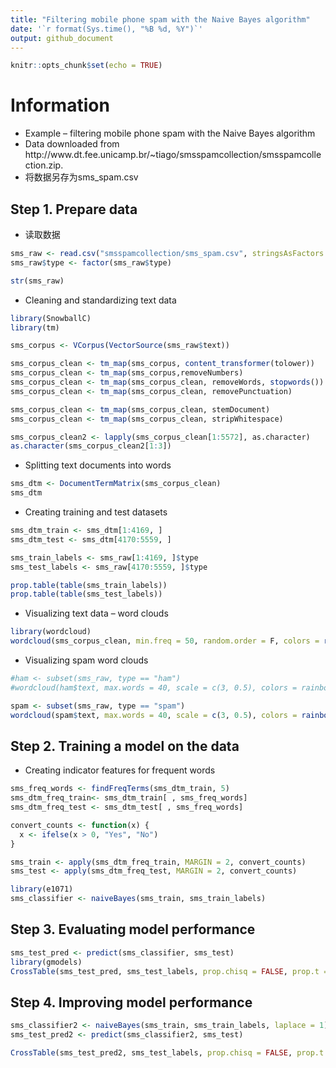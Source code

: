 ```yaml
---
title: "Filtering mobile phone spam with the Naive Bayes algorithm"
date: '`r format(Sys.time(), "%B %d, %Y")`'
output: github_document
---
```



```r
knitr::opts_chunk$set(echo = TRUE)
```


# Information
* Example – filtering mobile phone spam with the Naive Bayes algorithm
* Data downloaded from http://www.dt.fee.unicamp.br/~tiago/smsspamcollection/smsspamcollection.zip.
* 将数据另存为sms_spam.csv


## Step 1. Prepare data

* 读取数据
```r
sms_raw <- read.csv("smsspamcollection/sms_spam.csv", stringsAsFactors = FALSE)
sms_raw$type <- factor(sms_raw$type)

str(sms_raw)
```

* Cleaning and standardizing text data
```r
library(SnowballC)
library(tm)

sms_corpus <- VCorpus(VectorSource(sms_raw$text))

sms_corpus_clean <- tm_map(sms_corpus, content_transformer(tolower))
sms_corpus_clean <- tm_map(sms_corpus,removeNumbers)
sms_corpus_clean <- tm_map(sms_corpus_clean, removeWords, stopwords())
sms_corpus_clean <- tm_map(sms_corpus_clean, removePunctuation)

sms_corpus_clean <- tm_map(sms_corpus_clean, stemDocument)
sms_corpus_clean <- tm_map(sms_corpus_clean, stripWhitespace)

sms_corpus_clean2 <- lapply(sms_corpus_clean[1:5572], as.character)
as.character(sms_corpus_clean2[1:3])
```

* Splitting text documents into words
```r
sms_dtm <- DocumentTermMatrix(sms_corpus_clean)
sms_dtm

```

* Creating training and test datasets
```r
sms_dtm_train <- sms_dtm[1:4169, ] 
sms_dtm_test <- sms_dtm[4170:5559, ]

sms_train_labels <- sms_raw[1:4169, ]$type 
sms_test_labels <- sms_raw[4170:5559, ]$type

prop.table(table(sms_train_labels))
prop.table(table(sms_test_labels))

```

* Visualizing text data – word clouds
```r
library(wordcloud)
wordcloud(sms_corpus_clean, min.freq = 50, random.order = F, colors = rainbow(10))
```

* Visualizing spam word clouds
```r
#ham <- subset(sms_raw, type == "ham")
#wordcloud(ham$text, max.words = 40, scale = c(3, 0.5), colors = rainbow(10))

spam <- subset(sms_raw, type == "spam")
wordcloud(spam$text, max.words = 40, scale = c(3, 0.5), colors = rainbow(10))
```

## Step 2. Training a model on the data

* Creating indicator features for frequent words
```r
sms_freq_words <- findFreqTerms(sms_dtm_train, 5)
sms_dtm_freq_train<- sms_dtm_train[ , sms_freq_words]
sms_dtm_freq_test <- sms_dtm_test[ , sms_freq_words]

convert_counts <- function(x) { 
  x <- ifelse(x > 0, "Yes", "No")
}

sms_train <- apply(sms_dtm_freq_train, MARGIN = 2, convert_counts)
sms_test <- apply(sms_dtm_freq_test, MARGIN = 2, convert_counts)

library(e1071)
sms_classifier <- naiveBayes(sms_train, sms_train_labels)

```

## Step 3. Evaluating model performance

```r
sms_test_pred <- predict(sms_classifier, sms_test)
library(gmodels)
CrossTable(sms_test_pred, sms_test_labels, prop.chisq = FALSE, prop.t = FALSE, dnn = c('predicted', 'actual'))

```

## Step 4. Improving model performance

```r
sms_classifier2 <- naiveBayes(sms_train, sms_train_labels, laplace = 1)
sms_test_pred2 <- predict(sms_classifier2, sms_test)

CrossTable(sms_test_pred2, sms_test_labels, prop.chisq = FALSE, prop.t = FALSE, prop.r = FALSE, dnn = c('predicted', 'actual'))

```